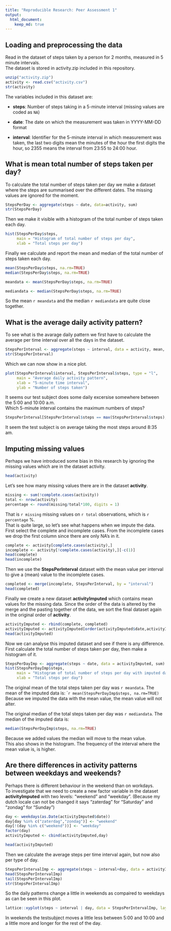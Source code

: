 ```yaml
---
title: "Reproducible Research: Peer Assessment 1"
output: 
  html_document:
    keep_md: true
---
```



## Loading and preprocessing the data
Read in the dataset of steps taken by a person for 2 months, measured in 5 minute intervals.  
The dataset is stored in activity.zip included in this repository.  
```r
unzip("activity.zip")
activity <- read.csv("activity.csv")
str(activity)
```
The variables included in this dataset are:

* **steps**: Number of steps taking in a 5-minute interval (missing
    values are coded as `NA`)

* **date**: The date on which the measurement was taken in YYYY-MM-DD
    format

* **interval**: Identifier for the 5-minute interval in which
    measurement was taken, the last two digits mean the minutes of the hour
    the first digits the hour, so 2355 means the interval from 23:55 to 24:00 hour.
    
## What is mean total number of steps taken per day?
To calculate the total number of steps taken per day we make a dataset where the steps are summarised
over the different dates. The missing values are ignored for the moment.  
```r
StepsPerDay <- aggregate(steps ~ date, data=activity, sum)
str(StepsPerDay)
```
Then we make it visible with a histogram of the total number of steps taken each day.  
```r
hist(StepsPerDay$steps, 
     main = "Histogram of total number of steps per day",
     xlab = "Total steps per day")
```

Finally we calculate and report the mean and median of the total number of steps taken each day. 
```r
mean(StepsPerDay$steps, na.rm=TRUE)
median(StepsPerDay$steps, na.rm=TRUE)
```

```r
meandata <- mean(StepsPerDay$steps, na.rm=TRUE)
```

```r
mediandata <- median(StepsPerDay$steps, na.rm=TRUE)
```
So the mean `r meandata` and the median `r mediandata` are quite close together.  

## What is the average daily activity pattern?
To see what is the avarage daily pattern we first have to calculate the average 
per time interval over all the days in the dataset.
```r
StepsPerInterval <- aggregate(steps ~ interval, data = activity, mean, na.rm=TRUE)
str(StepsPerInterval)
```
Which we can now show in a nice plot.
```r
plot(StepsPerInterval$interval, StepsPerInterval$steps, type = "l",
     main = "Average daily activity pattern",
     xlab = "5-minute time interval",
     ylab = "Number of steps taken")
```

It seems our test subject does some daily excersise somewhere between the 5:00 and 10:00 a.m.  
Which 5-minute interval contains the maximum numbers of steps?
```r
StepsPerInterval[StepsPerInterval$steps == max(StepsPerInterval$steps), ]
```
It seem the test subject is on average taking the most steps around 8:35 am.  

## Imputing missing values
Perhaps we have introduced some bias in this research by ignoring the missing values which are in the dataset activity.
```r
head(activity)
```

Let's see how many missing values there are in the dataset **activity**.
```r
missing <- sum(!complete.cases(activity))
total <- nrow(activity)
percentage <- round(missing/total*100, digits = 1)
```
That is `r missing` missing values on `r total` observations, which is `r percentage` %.  
That is quite large, so let's see what happens when we impute the data.  
First select the complete and incomplete cases.
From the incomplete cases we drop the first column since there are only NA's in it.
```r
complete <- activity[complete.cases(activity),]
incomplete <- activity[!complete.cases(activity),][-c(1)]
head(complete)
head(incomplete)
```

Then we use the **StepsPerInterval** dataset with the mean value per interval
to give a (mean) value to the incomplete cases.
```r
completed <- merge(incomplete, StepsPerInterval, by = "interval")
head(completed)
```
Finally we create a new dataset **activityImputed** which contains mean 
values for the missing data. Since the order of the data is altered 
by the merge and the pasting together of the data, we sort the final
dataset again in the original order of **activity**.
```r
activityImputed <- rbind(complete, completed)
activityImputed <- activityImputed[order(activityImputed$date,activityImputed$interval),]
head(activityImputed)
```
Now we can analyse this imputed dataset and see if there is any difference.  
First calculate the total number of steps taken per day, then make a histogram of it.  
```r
StepsPerDayImp <- aggregate(steps ~ date, data = activityImputed, sum)
hist(StepsPerDayImp$steps,
     main = "Histogram of total number of steps per day with imputed data",
     xlab = "Total steps per day")
```

The original mean of the total steps taken per day was `r meandata`.
The mean of the imputed data is:
````r
mean(StepsPerDayImp$steps, na.rm=TRUE)
```
Because we imputed the data with the mean value, the mean value will not alter.  

The original median of the total steps taken per day was `r mediandata`. The median of the imputed data is:
```r
median(StepsPerDayImp$steps, na.rm=TRUE)
```
Because we added values the median will move to the mean value.  
This also shows in the histogram. The frequency of the interval where the mean value is, is higher.  

## Are there differences in activity patterns between weekdays and weekends?
Perhaps there is different behaviour in the weekend than on workdays.  
To investigate that we need to create a new factor variable in the 
dataset **activityImputed** with two levels: "weekend" and "weekday". 
(Because my dutch locale can not be changed it says "zaterdag" for "Saturday" and "zondag" for "Sunday")
```r
day <- weekdays(as.Date(activityImputed$date))
day[day %in% c("zaterdag","zondag")] <- "weekend"
day[!(day %in% c("weekend"))] <- "weekday"
factor(day)
activityImputed <- cbind(activityImputed,day)
```
```r
head(activityImputed)
```
Then we calculate the average steps per time interval again, but now also per type of day.
```r
StepsPerIntervalImp <- aggregate(steps ~ interval+day, data = activityImputed, mean)
head(StepsPerIntervalImp)
tail(StepsPerIntervalImp)
str(StepsPerIntervalImp)
```
So the daily patterns change a little in weekends as compaired to weekdays as can be seen in this plot.
```r
lattice::xyplot(steps ~ interval | day, data = StepsPerIntervalImp, layout = c(1,2), type="l")
```

In weekends the testsubject moves a little less between 5:00 and 10:00 and a little more and longer for the rest of the day.